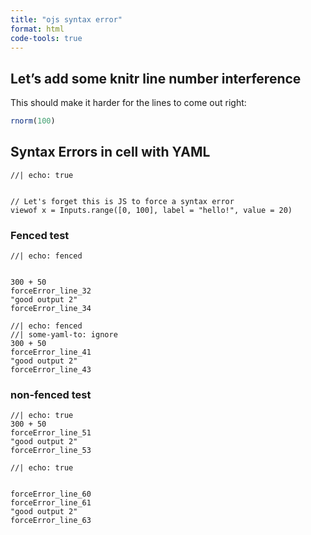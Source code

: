 ```yaml
---
title: "ojs syntax error"
format: html
code-tools: true
---
```


## Let's add some knitr line number interference

This should make it harder for the lines to come out right:

```r
rnorm(100)
```

## Syntax Errors in cell with YAML

```ojs
//| echo: true


// Let's forget this is JS to force a syntax error
viewof x = Inputs.range([0, 100], label = "hello!", value = 20)
```

### Fenced test

```ojs
//| echo: fenced


300 + 50
forceError_line_32
"good output 2"
forceError_line_34
```

```ojs
//| echo: fenced
//| some-yaml-to: ignore
300 + 50
forceError_line_41
"good output 2"
forceError_line_43
```

### non-fenced test

```ojs
//| echo: true
300 + 50
forceError_line_51
"good output 2"
forceError_line_53
```

```ojs
//| echo: true


forceError_line_60
forceError_line_61
"good output 2"
forceError_line_63
```
